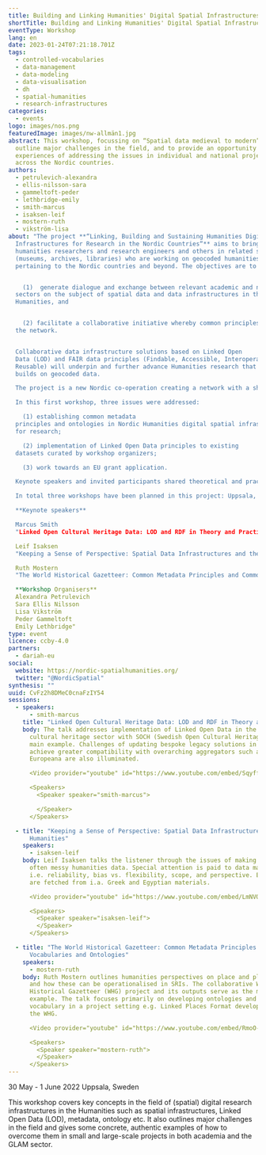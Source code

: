 ```yaml
---
title: Building and Linking Humanities' Digital Spatial Infrastructures
shortTitle: Building and Linking Humanities' Digital Spatial Infrastructures
eventType: Workshop
lang: en
date: 2023-01-24T07:21:18.701Z
tags:
  - controlled-vocabularies
  - data-management
  - data-modeling
  - data-visualisation
  - dh
  - spatial-humanities
  - research-infrastructures
categories:
  - events
logo: images/nos.png
featuredImage: images/nw-allmän1.jpg
abstract: This workshop, focussing on “Spatial data medieval to modern”, is the first of a series of workshops from the NOS-HS project "Linking, Building, and Sustaining Humanities Digital Spatial Infrastructures for Research in the Nordic Countries".  The main aims of this workshop were to  define key concepts (spatial infrastructures, Linked Open Data, metadata, ontology),
  outline major challenges in the field, and to provide an opportunity to share
  experiences of addressing the issues in individual and national projects
  across the Nordic countries.
authors:
  - petrulevich-alexandra
  - ellis-nilsson-sara
  - gammeltoft-peder
  - lethbridge-emily
  - smith-marcus
  - isaksen-leif
  - mostern-ruth
  - vikström-lisa
about: "The project **“Linking, Building and Sustaining Humanities Digital Spatial
  Infrastructures for Research in the Nordic Countries“** aims to bring together
  humanities researchers and research engineers and others in related sectors
  (museums, archives, libraries) who are working on geocoded humanities data
  pertaining to the Nordic countries and beyond. The objectives are to :


    (1)  generate dialogue and exchange between relevant academic and non-academic
  sectors on the subject of spatial data and data infrastructures in the
  Humanities, and


    (2) facilitate a collaborative initiative whereby common principles regarding ontologies and metadata will be mapped out by members of
  the network.


  Collaborative data infrastructure solutions based on Linked Open
  Data (LOD) and FAIR data principles (Findable, Accessible, Interoperable,
  Reusable) will underpin and further advance Humanities research that
  builds on geocoded data.

  The project is a new Nordic co-operation creating a network with a shared vision regarding geocoded humanities data and sustainability needs.  In addition, the project positions Nordic participants and spatial data at the heart of a working group that aims to submit a European grant application under the Research Infrastructures call in the Horizon Europe Program for 2021-2027. Concrete results from the collaboration will be published in the form of reports and scientific papers.

  In this first workshop, three issues were addressed:

    (1) establishing common metadata
  principles and ontologies in Nordic Humanities digital spatial infrastructure
  for research;

    (2) implementation of Linked Open Data principles to existing
  datasets curated by workshop organizers;

    (3) work towards an EU grant application.

  Keynote speakers and invited participants shared theoretical and practical experiences.

  In total three workshops have been planned in this project: Uppsala, Sweden (May 2022) represented here; Bergen, Norway (September 2022); and Reykjavík, Iceland (May 2023).  Blogposts covering the second and third workshops in this series can be found on the project website here: https://nordic-spatialhumanities.org/

  **Keynote speakers**

  Marcus Smith
  "Linked Open Cultural Heritage Data: LOD and RDF in Theory and Practice"

  Leif Isaksen
  "Keeping a Sense of Perspective: Spatial Data Infrastructures and the Humanities"

  Ruth Mostern
  "The World Historical Gazetteer: Common Metadata Principles and Common Vocabularies and Ontologies"

  **Workshop Organisers**
  Alexandra Petrulevich
  Sara Ellis Nilsson
  Lisa Vikström
  Peder Gammeltoft
  Emily Lethbridge"
type: event
licence: ccby-4.0
partners:
  - dariah-eu
social:
  website: https://nordic-spatialhumanities.org/
  twitter: "@NordicSpatial"
synthesis: ""
uuid: CvFz2h8DMeC0cnaFzIY54
sessions:
  - speakers:
      - smith-marcus
    title: "Linked Open Cultural Heritage Data: LOD and RDF in Theory and Practice"
    body: T﻿he talk addresses implementation of Linked Open Data in the Swedish
      cultural heritage sector with SOCH (Swedish Open Cultural Heritage) as its
      main example. Challenges of updating bespoke legacy solutions in order to
      achieve greater compatibility with overarching aggregators such as
      Europeana are also illuminated.

      <Video provider="youtube" id="https://www.youtube.com/embed/Sqyff632Y2M" caption="Presentation by Marcus Smith" />

      <Speakers>
        <Speaker speaker="smith-marcus">

        </Speaker>
      </Speakers>

  - title: "Keeping a Sense of Perspective: Spatial Data Infrastructures and the
      Humanities"
    speakers:
      - isaksen-leif
    body: Leif Isaksen talks the listener through the issues of making SDIs out of
      often messy humanities data. Special attention is paid to data management,
      i.e. reliability, bias vs. flexibility, scope, and perspective. Examples
      are fetched from i.a. Greek and Egyptian materials.

      <Video provider="youtube" id="https://www.youtube.com/embed/LmNVQwaxfNc" caption="Presentation by Leif Isaksen" />

      <Speakers>
        <Speaker speaker="isaksen-leif">
        </Speaker>
      </Speakers>

  - title: "The World Historical Gazetteer: Common Metadata Principles and Common
      Vocabularies and Ontologies"
    speakers:
      - mostern-ruth
    body: Ruth Mostern outlines humanities perspectives on place and place-making
      and how these can be operationalised in SRIs. The collaborative World
      Historical Gazetteer (WHG) project and its outputs serve as the main
      example. The talk focuses primarily on developing ontologies and
      vocabulary in a project setting e.g. Linked Places Format developed for
      the WHG.

      <Video provider="youtube" id="https://www.youtube.com/embed/RmoO-aJjDKw" caption="Presentation by Ruth Mostern" />

      <Speakers>
        <Speaker speaker="mostern-ruth">
        </Speaker>
      </Speakers>
---
```

30 May - 1 June 2022
Uppsala, Sweden

This workshop covers key concepts in the field of (spatial) digital research infrastructures in the Humanities such as spatial infrastructures, Linked Open Data (LOD), metadata, ontology etc. It also outlines major challenges in the field and gives some concrete, authentic examples of how to overcome them in small and large-scale projects in both academia and the GLAM sector.
